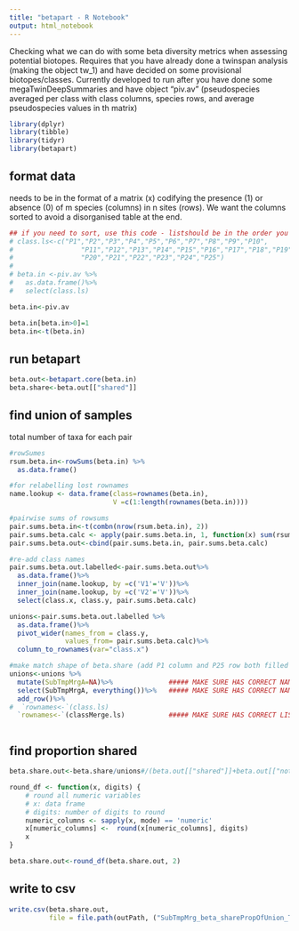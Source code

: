 ```yaml
---
title: "betapart - R Notebook"
output: html_notebook
---
```


Checking what we can do with some beta diversity metrics when assessing potential biotopes. Requires that you have already done a twinspan analysis (making the object tw_1) and have decided on some provisional biotopes/classes. Currently developed to run after you have done some megaTwinDeepSummaries and have object "piv.av" (pseudospecies averaged per class with class columns, species rows, and average pseudospecies values in th matrix)

```r
library(dplyr)
library(tibble)
library(tidyr)
library(betapart)

```

## format data
needs to be in the format of a matrix (x) codifying the presence (1) or absence (0) of m species (columns) in n sites (rows).
We want the columns sorted to avoid a disorganised table at the end.

```r
## if you need to sort, use this code - listshould be in the order you need
# class.ls<-c("P1","P2","P3","P4","P5","P6","P7","P8","P9","P10",
#                 "P11","P12","P13","P14","P15","P16","P17","P18","P19","P26",
#                 "P20","P21","P22","P23","P24","P25")
# 
# beta.in <-piv.av %>%
#   as.data.frame()%>%
#   select(class.ls)

beta.in<-piv.av

beta.in[beta.in>0]=1
beta.in<-t(beta.in)
```

## run betapart
```r
beta.out<-betapart.core(beta.in)
beta.share<-beta.out[["shared"]]
```

## find union of samples
total number of taxa for each pair
```r
#rowSumes
rsum.beta.in<-rowSums(beta.in) %>%
  as.data.frame()

#for relabelling lost rownames
name.lookup <- data.frame(class=rownames(beta.in),
                          V =c(1:length(rownames(beta.in))))

#pairwise sums of rowsums
pair.sums.beta.in<-t(combn(nrow(rsum.beta.in), 2))
pair.sums.beta.calc <- apply(pair.sums.beta.in, 1, function(x) sum(rsum.beta.in[x[1],] + rsum.beta.in[x[2],]))
pair.sums.beta.out<-cbind(pair.sums.beta.in, pair.sums.beta.calc)

#re-add class names
pair.sums.beta.out.labelled<-pair.sums.beta.out%>%
  as.data.frame()%>%
  inner_join(name.lookup, by =c('V1'='V'))%>%
  inner_join(name.lookup, by =c('V2'='V'))%>%
  select(class.x, class.y, pair.sums.beta.calc)

unions<-pair.sums.beta.out.labelled %>%
  as.data.frame()%>%
  pivot_wider(names_from = class.y,
              values_from= pair.sums.beta.calc)%>%
  column_to_rownames(var="class.x")

#make match shape of beta.share (add P1 column and P25 row both filled with NA)
unions<-unions %>%
  mutate(SubTmpMrgA=NA)%>%              ##### MAKE SURE HAS CORRECT NAME
  select(SubTmpMrgA, everything())%>%   ##### MAKE SURE HAS CORRECT NAME
  add_row()%>%
#  `rownames<-`(class.ls)
  `rownames<-`(classMerge.ls)           ##### MAKE SURE HAS CORRECT LIST



```



## find proportion shared
```r

beta.share.out<-beta.share/unions#/(beta.out[["shared"]]+beta.out[["not.shared"]])

round_df <- function(x, digits) {
    # round all numeric variables
    # x: data frame 
    # digits: number of digits to round
    numeric_columns <- sapply(x, mode) == 'numeric'
    x[numeric_columns] <-  round(x[numeric_columns], digits)
    x
}

beta.share.out<-round_df(beta.share.out, 2)
```

## write to csv
```r
write.csv(beta.share.out, 
          file = file.path(outPath, ("SubTmpMrg_beta_sharePropOfUnion_TOPCOPY.csv"))) #change label
```

